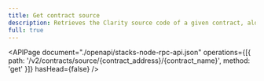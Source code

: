```yaml
---
title: Get contract source
description: Retrieves the Clarity source code of a given contract, along with the block height it was published in, and the MARF proof for the data.
full: true
---
```


<APIPage
  document="./openapi/stacks-node-rpc-api.json"
  operations={[{ path: '/v2/contracts/source/{contract_address}/{contract_name}', method: 'get' }]}
  hasHead={false}
/>